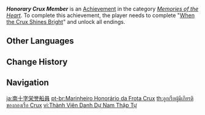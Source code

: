 {{Achievement Infobox
|id           = 84122
|order id     = 6900
|category     = Memories of the Heart
|description  = Complete "[[When the Crux Shines Bright]]" and unlock all endings.
|requirements = 
|primogems    = 20
|tracking     = 
|quest        = When the Crux Shines Bright
|topic        = 
}}
'''''Honorary Crux Member''''' is an [[Achievement]] in the category ''[[Memories of the Heart]]''. To complete this achievement, the player needs to complete "[[When the Crux Shines Bright]]" and unlock all endings.
<!--
==Trivia==

==Video Guides==
{{EVT
|video1   = 
|caption1 = 
}}
-->
==Other Languages==
{{Other Languages
|en      = Honorary Crux Member
|zhs     = 南十字荣誉船员
|zhs_rm  = Nánshízì Róngyù Chuányuán
|zht     = 南十字榮譽船員
|zht_rm  = Nánshízì Róngyù Chuányuán
|zh_tl   = Honorary Crux Sailor
|ja      = 南十字栄誉船員
|ja_rm   = Minamijuuji Eiyo Sen'in
|ja_tl   = Honorary Crux Sailor
|ko      = 남십자함대 명예 선원
|ko_tl   = Honorary Crux Crew
|es      = {{MC|m=Marinero Honorario|f=Marinera Honoraria}} de la Flota Crux
|es_tl   = {{MC|Honorary Sailor|mf=1}} of the Crux Fleet
|fr      = Membre d'honneur du Crux
|fr_tl   = Honorary Crux Member
|ru      = Почётный член экипажа Южного Креста
|ru_tl   = Honorable Member of {{Lexicon|The Crux|ru}} Crew
|th      = ลูกเรือผู้มีเกียรติของกองเรือ Crux
|th_rm   = 
|th_tl   = 
|vi      = Thành Viên Danh Dự Nam Thập Tự
|vi_tl   = 
|de      = Ehrenmitglied der Crux
|de_tl   = Honorary Member of the Crux
|id      = Anggota Kehormatan Crux
|id_tl   = Honorary Crux Member
|pt      = {{MC|m=Marinheiro Honorário|f=Marinheira Honorária}} da Frota Crux
|pt_tl   = 
|tr      = Güneyhaçı'nın Onur Üyesi
|tr_tl   = {{Lex|The Crux|tr}}'s Honorary Member
|it      = Membro onorario della Crux
|it_tl   = 
}}

==Change History==
{{Change History|2.3}}
<!--
==References==
{{Reflist}}
-->
==Navigation==
{{Achievement Navbox|Memories of the Heart}}

[[ja:南十字栄誉船員]]
[[pt-br:Marinheiro Honorário da Frota Crux]]
[[th:ลูกเรือผู้มีเกียรติของกองเรือ Crux]]
[[vi:Thành Viên Danh Dự Nam Thập Tự]]